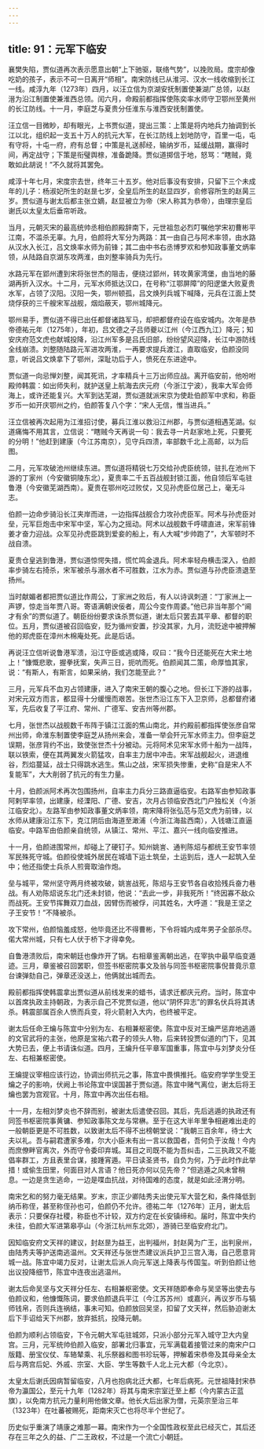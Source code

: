 ```yaml
---
---
---
```

title: 91：元军下临安
---



襄樊失陷，贾似道再次表示愿意出朝“上下驰驱，联络气势”，以挽败局。度宗却像吃奶的孩子，表示不可一日离开“师相”。南宋防线已从淮河、汉水一线收缩到长江一线。咸淳九年（1273年）四月，以汪立信为京湖安抚制置使兼湖广总领，以赵溍为沿江制置使兼淮西总领。闰六月，命殿前都指挥使陈奕率水师守卫鄂州至黄州的长江防线。十一月，李庭芝与夏贵分任淮东与淮西安抚制置使。

汪立信一目微眇，却有眼光，上书贾似道，提出三策：上策是将内地兵力抽调到长江以北，组织起一支五十万人的抗元大军，在长江防线上划地防守，百里一屯，屯有守将，十屯一府，府有总督；中策是礼送郝经，输纳岁币，延缓战期，赢得时间，再定战守；下策是衔璧舆榇，准备跪降。贾似道掷信于地，怒骂：“瞎贼，竟敢如此胡说！”不久就将其罢免。

咸淳十年七月，宋度宗去世，终年三十五岁。他对后事没有安排，只留下三个未成年的儿子：杨淑妃所生的赵昰七岁，全皇后所生的赵显四岁，俞修容所生的赵昺三岁。贾似道与谢太后都主张立嫡，赵显被立为帝（宋人称其为恭帝），由理宗皇后谢氏以太皇太后垂帘听政。

当月，元朝灭宋的最高统帅丞相伯颜殿辞南下，元世祖忽必烈叮嘱他学宋初曹彬平江南，不滥杀无辜。九月，伯颜将大军分为两路：其一由自己与阿术率领，由水路从汉水入长江，吕文焕率水师为前锋；其二由中书右丞博罗欢和参知政事董文炳率领，从陆路自京湖东攻两淮，由刘整率骑兵为先行。

水路元军在郢州遭到宋将张世杰的阻击，便绕过郢州，转攻黄家湾堡，由当地的藤湖再折入汉水。十二月，元军水师抵达汉口，在号称“江鄂屏障”的阳逻堡大败夏贵水军，占领了汉阳。汉阳一失，鄂州顿孤，吕文焕列兵城下喊降，元兵在江面上焚烧俘获的三千艘宋军战舰，烟焰蔽天，鄂州城降元。

鄂州易手，贾似道不得已出任都督诸路军马，却把都督府设在临安城内。次年是恭帝德祐元年（1275年），年初，吕文德之子吕师夔以江州（今江西九江）降元；知安庆府范文虎也献城投降，沿江州军多是吕氏旧部，纷纷望风迎降，长江中游防线全线崩溃。刘整随陆路元军进攻两淮，一再要求提兵渡江，直取临安，伯颜没同意，听说吕文焕拿下了鄂州，深耻功后于人，愤死在东进途中。

贾似道一向忌惮刘整，闻其死讯，才率精兵十三万出师应战。离开临安前，他吩咐殿帅韩震：如出师失利，就护送皇上航海去庆元府（今浙江宁波），我率大军会师海上，或许还能复兴。大军到达芜湖，贾似道就派宋京为使赴伯颜军中求和，称臣岁币一如开庆鄂州之约，伯颜答复八个字：“宋人无信，惟当进兵。”

汪立信被再次起用为江淮招讨使，募兵江淮以救沿江州郡，与贾似道相遇芜湖。似道痛悔不用其言，立信说：“瞎贼今天再说一句：我去寻一片赵家地上死，只要死的分明！”他赶到建康（今江苏南京），见守兵四溃，率部数千北上高邮，以为后图。

二月，元军攻破池州继续东进。贾似道将精锐七万交给孙虎臣统领，驻扎在池州下游的丁家州（今安徽铜陵东北），夏贵率二千五百战舰封锁江面，他自领后军屯驻鲁港（今安徽芜湖西南）。夏贵在鄂州吃过败仗，又见孙虎臣位居己上，毫无斗志。

伯颜一边命步骑沿长江夹岸而进，一边指挥战舰合力攻孙虎臣军。阿术与孙虎臣对垒，元军巨炮击中宋军中坚，军心为之摇动。阿术以战舰数千呼啸直进，宋军前锋姜才奋力迎战。众军见孙虎臣跳到爱妾的船上，有人大喊“步帅跑了”，大军顿时不战自溃。

夏贵仓皇逃到鲁港，贾似道惊愕失措，慌忙鸣金退兵。阿术率轻舟横击深入，伯颜率步骑左右掎杀，宋军被杀与溺水者不可胜数，江水为赤。贾似道与孙虎臣溃退至扬州。

当时献媚者都把贾似道比作周公，丁家洲之败后，有人以诗讽刺道：“丁家洲上一声锣，惊走当年贾八哥。寄语满朝谀佞者，周公今变作周婆。”他已非当年那个“阃才有余”的贾似道了。朝臣纷纷要求诛杀贾似道，谢太后只罢去其平章、都督的职位。五月，贾似道被召回临安，贬为循州安置，抄没其家，九月，流贬途中被押解他的郑虎臣在漳州木棉庵处死。此是后话。

再说汪立信听说鲁港军溃，沿江守臣或逃或降，叹曰：“我今日还能死在大宋土地上！”慷慨悲歌，握拳抚案，失声三日，扼吭而死。伯颜闻其二策，命厚恤其家，说：“有斯人，有斯言，如果采纳，我们怎能至此？”

三月，元军兵不血刃占领建康，进入了南宋王朝的腹心之地。但长江下游的战事，对宋元双方而言，都显得十分缓慢而艰苦。张世杰沿江东下入卫京师，总都督府诸军，先后收复了平江府、常州、广德军、安吉州等州郡。

七月，张世杰以战舰数千布阵于镇江江面的焦山南北，并约殿前都指挥使张彦自常州出师，命淮东制置使李庭芝从扬州来会，准备一举会歼元军水师主力。但李庭芝误期，张彦背约不出，致使张世杰十分被动。元将阿术见宋军水师十船为一战阵，联以铁索，便在其两翼发火箭猛攻，自率主力居中冲击。宋军战舰起火，进退维谷，烈焰蔓延，战士只得跳水逃生。焦山之战，宋军损失惨重，史称“自是宋人不复能军”，大大削弱了抗元的有生力量。

十月，伯颜派阿术再次包围扬州，自率主力兵分三路直逼临安。右路军由参知政事阿剌罕率领，出建康，经溧阳、广德、安吉，次月占领临安西北门户独松关（今浙江临安北）。左路军由参知政事董文炳率领，南宋降将张弘范与范文虎为前锋，以水师从建康沿江东下，克江阴后由海道至澉浦（今浙江海盐西南），入钱塘江直逼临安。中路军由伯颜亲自统领，从镇江、常州、平江、嘉兴一线向临安推进。

十一月，伯颜进围常州，却碰上了硬钉子。知州姚訔、通判陈炤与都统王安节率领军民殊死守城。伯颜役使城外居民在城墙下运土筑垒，土运到后，连人一起筑入垒中；他还指使士兵杀人煎膏取油作炮。

垒与城平，常州坚守两月终被攻破，姚訔战死，陈炤与王安节各自收拾残兵奋力巷战。有人劝陈炤说东北门还未封锁，他说：“去此一步，非我死所！”终因寡不敌众而战死。王安节挥舞双刀血战，因臂伤而被俘，问其姓名，大呼道：“我是王坚之子王安节！”不降被杀。

攻下常州，伯颜恼羞成怒，他毕竟还比不得曹彬，下令将城内成年男子全部杀尽。偌大常州城，只有七人伏于桥下才得幸免。

自鲁港溃败后，南宋朝廷也像炸开了锅。右相章鉴离朝出逃，在宰执中最早临变遁迹。三月，章鉴被召回罢职，但签书枢密院事文及翁与同签书枢密院事倪普竟示意台谏弹劾自己，弹章还没送上，他俩就出城而去。

殿前都指挥使韩震拿出贾似道从前线发来的蜡书，请求迁都庆元府。当时，陈宜中以首席执政主持朝政，为表示自己不党贾似道，他以“阴怀异志”的罪名伏兵将其诱杀。韩震部属百余人愤而兵变，将火箭射入大内，也终被平定。

谢太后任命王爚与陈宜中分别为左、右相兼枢密使。陈宜中反对王爚严惩弃地逃遁的文官武将的主张，他原是宝祐六君子的领头人物，后来转投贾似道的门下，见其大势已去，便上书请诛似道。四月，王爚升任平章军国重事，陈宜中与刘梦炎分任左、右相兼枢密使。

王爚提议宰相应该行边，协调出师抗元之事，陈宜中畏惧推托。临安府学学生受王爚之子的影响，伏阙上书论陈宜中误国甚于贾似道。陈宜中赌气离位，谢太后将王爚也罢为宫观官。十月，陈宜中再次出任右相。

十一月，左相刘梦炎也不辞而别，被谢太后遣使召回。其后，先后逃遁的执政还有同签书枢密院事黄镛、参知政事陈文龙与常楙。至于在这大半年里争相避难出走的一般朝臣更是不可胜数，以致谢太后不得不出榜朝堂说：“我朝三百余年，待士大夫以礼。吾与嗣君遭家多难，尔大小臣未有出一言以救国者，吾何负于汝哉！今内而庶僚畔官离次，外而守令委印弃城。耳目之司既不能为吾纠击，二三执政又不能倡率群工，方且表里合谋，接踵宵遁。平日读圣贤书，自负为何，乃于此时作此举措！或偷生田里，何面目对人言语？他日死亦何以见先帝？”但逃遁之风未曾稍息。一边是贪生逃命，一边是喋血抗战，对待国难的态度，就是如此泾渭分明。

南宋乞和的努力毫无结果。岁末，宗正少卿陆秀夫出使元军大营乞和，条件降低到纳币称侄，甚至称侄孙也可，伯颜仍不允许。德祐二年（1276年）正月，谢太后表示：只要保存社稷，称臣也不计较，双方约定在长安镇缔和。届时，陈宜中失约未往，伯颜大军进第皋亭山（今浙江杭州东北郊），游骑已至临安府北门。

因知临安府文天祥的建议，封赵昰为益王，出判福州，封赵昺为广王，出判泉州，由陆秀夫等护送南逃温州。文天祥还与张世杰建议派兵护卫三宫入海，自己愿意背城一战。陈宜中竭力反对，让谢太后派人向元军送上降表与传国玺。听到伯颜让他出议投降细节，陈宜中连夜出逃温州。

谢太后命吴坚与文天祥分任左、右相兼枢密使。文天祥随即奉命与吴坚等出使去与伯颜议和，他慷慨陈词，要求伯颜退兵平江（今江苏苏州）或嘉兴，再议岁币与犒师钱帛，否则兵连祸结，事未可知。伯颜放回吴坚，扣留了文天祥，然后胁迫谢太后下手诏给天下州郡，放弃抵抗，投降元朝。

伯颜为顺利占领临安，下令元朝大军屯驻城郊，只派小部分元军入城守卫大内皇宫。三月，元军统帅伯颜入临安，部署北归事宜，元军满载着接管过来的南宋户口版籍、册宝仪仗、车辂辇乘、礼乐祭器和图书珍玩等，押解着宋恭帝及其母亲全太后与两宫后妃、外戚、宗室、大臣、学生等数千人北上元大都（今北京）。

太皇太后谢氏因病暂留临安，八月也抱病北迁大都，七年后病死。元世祖降封宋恭帝为瀛国公，至元十九年（1282年）将其与南宋宗室迁至上都（今内蒙古正蓝旗），以免南方抗元力量利用他做文章。他长大后出家为僧，元英宗至治三年（1323年）在吐蕃被赐死，距南宋灭亡也将尽半个世纪了。

历史似乎重演了靖康之难那一幕。南宋作为一个全国性政权至此已经灭亡，其后还存在三年之久的益、广二王政权，不过是一个流亡小朝廷。